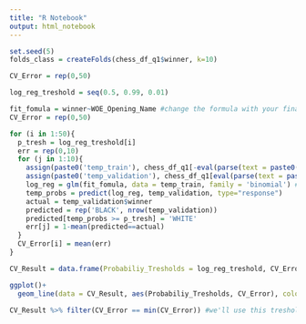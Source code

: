 ---
title: "R Notebook"
output: html_notebook
---

```{r}
set.seed(5)
folds_class = createFolds(chess_df_q1$winner, k=10)

CV_Error = rep(0,50)

log_reg_treshold = seq(0.5, 0.99, 0.01)

fit_fomula = winner~WOE_Opening_Name #change the formula with your final model.
CV_Error = rep(0,50)

for (i in 1:50){
  p_tresh = log_reg_treshold[i]
  err = rep(0,10)
  for (j in 1:10){
    assign(paste0('temp_train'), chess_df_q1[-eval(parse(text = paste0('folds_class$Fold0',1))),])
    assign(paste0('temp_validation'), chess_df_q1[eval(parse(text = paste0('folds_class$Fold0',1))),])
    log_reg = glm(fit_fomula, data = temp_train, family = 'binomial') # change the name of the dataset.  
    temp_probs = predict(log_reg, temp_validation, type="response")
    actual = temp_validation$winner
    predicted = rep('BLACK', nrow(temp_validation))
    predicted[temp_probs >= p_tresh] = 'WHITE'
    err[j] = 1-mean(predicted==actual)
  }
  CV_Error[i] = mean(err)
}

CV_Result = data.frame(Probabiliy_Tresholds = log_reg_treshold, CV_Error)

ggplot()+
  geom_line(data = CV_Result, aes(Probabiliy_Tresholds, CV_Error), colour='red')

CV_Result %>% filter(CV_Error == min(CV_Error)) #we'll use this treshold to calculate model performance in test dataset. 
```
